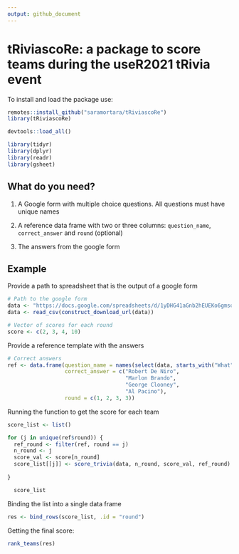 ```yaml
---
output: github_document
---
```


# __tRiviascoRe__: a package to score teams during the useR2021 tRivia event

To install and load the package use:

```r
remotes::install_github("saramortara/tRiviascoRe")
library(tRiviascoRe)
```

```r
devtools::load_all()
```


```r
library(tidyr)
library(dplyr)
library(readr)
library(gsheet)
```

## What do you need?

1. A Google form with multiple choice questions. All questions must have unique names

2. A reference data frame with two or three columns: `question_name`, `correct_answer` and `round` (optional)

3. The answers from the google form

## Example

Provide a path to spreadsheet that is the output of a google form

```r
# Path to the google form
data <- "https://docs.google.com/spreadsheets/d/1yDHG41aGnb2hEUEKo6gmsoeWIBaQuv6uf-tDE0J4XbI/edit?usp=sharing"
data <- read_csv(construct_download_url(data))

# Vector of scores for each round
score <- c(2, 3, 4, 10)

```


Provide a reference template with the answers

```r
# Correct answers
ref <- data.frame(question_name = names(select(data, starts_with("What"))[-1]),
                  correct_answer = c("Robert De Niro", 
                                     "Marlon Brando", 
                                     "George Clooney", 
                                     "Al Pacino"),
                  round = c(1, 2, 3, 3))
```



Running the function to get the score for each team

```r
score_list <- list()

for (j in unique(ref$round)) {
  ref_round <- filter(ref, round == j)
  n_round <- j
  score_val <- score[n_round]
  score_list[[j]] <- score_trivia(data, n_round, score_val, ref_round)
  
}

  score_list
```


Binding the list into a single data frame

```r
res <- bind_rows(score_list, .id = "round")
```


Getting the final score:

```r
rank_teams(res)
```

